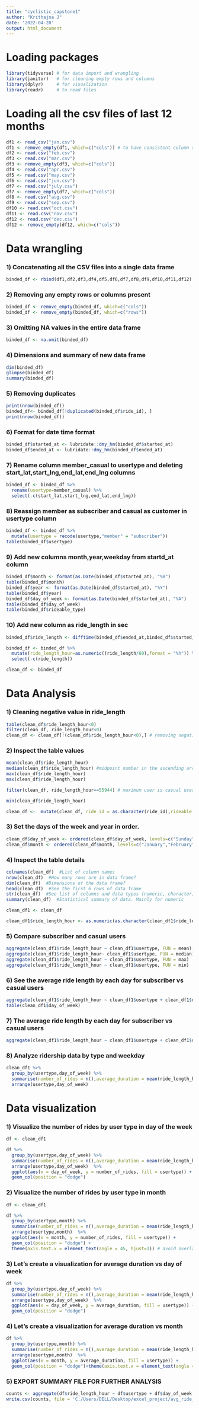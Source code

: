 ---
title: "cyclistic_capstone1"
author: "Krithajna J"
date: '2022-04-20'
output: html_document
---
#                                                     Loading packages 
```{r}
library(tidyverse) # for data import and wrangling
library(janitor)   # for cleaning empty rows and columns
library(dplyr)     # for visualization
library(readr)     # to read files
```
#                                         Loading all the csv files of last 12 months 
```{r}
df1 <- read_csv("jan.csv")
df1 <- remove_empty(df1, which=c("cols")) # to have consistent column so removing empty columns
df2 <- read.csv("feb.csv")
df3 <- read.csv("mar.csv")
df3 <- remove_empty(df3, which=c("cols"))
df4 <- read.csv("apr.csv") 
df5 <- read.csv("may.csv")
df6 <- read.csv("jun.csv")
df7 <- read.csv("july.csv")
df7 <- remove_empty(df7, which=c("cols"))
df8 <- read.csv("aug.csv")
df9 <- read.csv("sep.csv")
df10 <- read.csv("oct.csv")
df11 <- read.csv("nov.csv")
df12 <- read.csv("dec.csv")
df12 <- remove_empty(df12, which=c("cols"))
```

#                                                         Data wrangling 

### 1) Concatenating all the CSV files into a single data frame
```{r}
binded_df <- rbind(df1,df2,df3,df4,df5,df6,df7,df8,df9,df10,df11,df12)
```
### 2) Removing any empty rows or columns present 
```{r}
binded_df <- remove_empty(binded_df, which=c("cols"))
binded_df <- remove_empty(binded_df, which=c("rows"))  
```
### 3) Omitting NA values in the entire data frame 
```{r}
binded_df <- na.omit(binded_df) 
```
### 4) Dimensions and summary of new data frame
```{r echo=TRUE}

dim(binded_df) 
glimpse(binded_df)
summary(binded_df)
```
### 5) Removing duplicates 
```{r echo=TRUE}
print(nrow(binded_df))
binded_df<- binded_df[!duplicated(binded_df$ride_id), ]
print(nrow(binded_df)) 
```
### 6) Format for date time format 
```{r}
binded_df$started_at <- lubridate::dmy_hm(binded_df$started_at)
binded_df$ended_at <- lubridate::dmy_hm(binded_df$ended_at)
```
### 7) Rename column member_casual to usertype and deleting start_lat,start_lng,end_lat,end_lng columns 
```{r}
binded_df <- binded_df %>% 
  rename(usertype=member_casual) %>% 
  select(-c(start_lat,start_lng,end_lat,end_lng))
```
### 8) Reassign member as subscriber and casual as customer in usertype column 
```{r echo=TRUE}
binded_df <- binded_df %>% 
  mutate(usertype = recode(usertype,"member" = "subscriber"))
table(binded_df$usertype)
```
### 9) Add new columns month,year,weekday from startd_at column 
```{r echo=TRUE}
binded_df$month <- format(as.Date(binded_df$started_at), "%B")
table(binded_df$month)
binded_df$year <- format(as.Date(binded_df$started_at), "%Y")
table(binded_df$year)
binded_df$day_of_week <- format(as.Date(binded_df$started_at), "%A")
table(binded_df$day_of_week)
table(binded_df$rideable_type)
```
### 10) Add new column as ride_length in sec 
```{r}
binded_df$ride_length <- difftime(binded_df$ended_at,binded_df$started_at)

binded_df <- binded_df %>% 
  mutate(ride_length_hour=as.numeric((ride_length/60),format = "%h")) %>% 
  select(-c(ride_length))

clean_df <- binded_df
```

#                                        Data Analysis 

### 1) Cleaning negative value in ride_length 
```{r echo=TRUE}
table(clean_df$ride_length_hour<0)
filter(clean_df, ride_length_hour<0)
clean_df <- clean_df[!(clean_df$ride_length_hour<0),] # removing negative values
```
### 2) Inspect the table values 
```{r echo=TRUE}
mean(clean_df$ride_length_hour) 
median(clean_df$ride_length_hour) #midpoint number in the ascending array of ride lengths
max(clean_df$ride_length_hour) 
max(clean_df$ride_length_hour)

filter(clean_df, ride_length_hour==55944) # maximum user is casual user

min(clean_df$ride_length_hour) 

clean_df <-  mutate(clean_df, ride_id = as.character(ride_id),rideable_type = as.character(rideable_type)) 
```
### 3) Set the days of the week and year in order.
```{r}
clean_df$day_of_week <- ordered(clean_df$day_of_week, levels=c("Sunday", "Monday", "Tuesday", "Wednesday", "Thursday", "Friday", "Saturday"))
clean_df$month <- ordered(clean_df$month, levels=c("January","February","March","April","May","June","July","August","September","October","November","December"))
```
### 4) Inspect the table details
```{r echo=TRUE}
colnames(clean_df)  #List of column names
nrow(clean_df)  #How many rows are in data frame?
dim(clean_df)  #Dimensions of the data frame?
head(clean_df)  #See the first 6 rows of data frame
str(clean_df)  #See list of columns and data types (numeric, character, etc)
summary(clean_df)  #Statistical summary of data. Mainly for numeric

clean_df1 <- clean_df

clean_df1$ride_length_hour <- as.numeric(as.character(clean_df1$ride_length_hour))
```
### 5) Compare subscriber and casual users 
```{r echo=TRUE}
aggregate(clean_df1$ride_length_hour ~ clean_df1$usertype, FUN = mean)
aggregate(clean_df1$ride_length_hour~ clean_df1$usertype, FUN = median)
aggregate(clean_df1$ride_length_hour ~ clean_df1$usertype, FUN = max)
aggregate(clean_df1$ride_length_hour ~ clean_df1$usertype, FUN = min)
```
### 6) See the average ride length by each day for subscriber vs casual users 
```{r echo=TRUE}
aggregate(clean_df1$ride_length_hour ~ clean_df1$usertype + clean_df1$day_of_week, FUN = mean)
table(clean_df1$day_of_week)
```
### 7) The average ride length by each day for subscriber vs casual users 
```{r echo=TRUE}
aggregate(clean_df1$ride_length_hour ~ clean_df1$usertype + clean_df1$day_of_week, FUN = mean)
```
### 8) Analyze ridership data by type and weekday
```{r echo=TRUE}
clean_df1 %>% 
  group_by(usertype,day_of_week) %>%                                             
  summarise(number_of_rides = n(),average_duration = mean(ride_length_hour)) %>% #calculates the number of rides and average duration and calculates the average duration
  arrange(usertype,day_of_week)		
```

#                                                      Data visualization 

### 1) Visualize the number of rides by user type in day of the week 
```{r echo=TRUE}
df <- clean_df1 

df %>% 
  group_by(usertype,day_of_week) %>% 
  summarise(number_of_rides = n(),average_duration = mean(ride_length_hour)) %>% 
  arrange(usertype,day_of_week)  %>% 
  ggplot(aes(x = day_of_week, y = number_of_rides, fill = usertype)) +
  geom_col(position = "dodge")
```

### 2) Visualize the number of rides by user type in month 
```{r echo=TRUE}
df <- clean_df1 

df %>% 
  group_by(usertype,month) %>% 
  summarise(number_of_rides = n(),average_duration = mean(ride_length_hour)) %>% 
  arrange(usertype,month)  %>% 
  ggplot(aes(x = month, y = number_of_rides, fill = usertype)) +
  geom_col(position = "dodge") + 
  theme(axis.text.x = element_text(angle = 45, hjust=1)) # avoid overlaping titles in x axis
```

### 3) Let's create a visualization for average duration vs day of week  
```{r echo=TRUE}
df %>% 
  group_by(usertype,day_of_week) %>% 
  summarise(number_of_rides = n(),average_duration = mean(ride_length_hour)) %>% 
  arrange(usertype,day_of_week)  %>% 
  ggplot(aes(x = day_of_week, y = average_duration, fill = usertype)) +
  geom_col(position = "dodge")
```

### 4) Let's create a visualization for average duration vs month 
```{r echo=TRUE}
df %>% 
  group_by(usertype,month) %>% 
  summarise(number_of_rides = n(),average_duration = mean(ride_length_hour)) %>% 
  arrange(usertype,month)  %>% 
  ggplot(aes(x = month, y = average_duration, fill = usertype)) +
  geom_col(position = "dodge")+theme(axis.text.x = element_text(angle = 45, hjust=1))
```

### 5) EXPORT SUMMARY FILE FOR FURTHER ANALYSIS 
```{r}
counts <- aggregate(df$ride_length_hour ~ df$usertype + df$day_of_week, FUN = mean)
write.csv(counts, file = 'C:/Users/DELL/Desktop/excel_project/avg_ride_length.csv')
```


